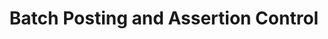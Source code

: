---
title: 'Batch Posting and Assertion Control'
description: 'Learn how to configure batch posting and assertion control for your Orbit chain'
author: 
sme: 
content_type: how-to
---